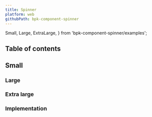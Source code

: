 ```yaml
---
title: Spinner
platform: web
githubPath: bpk-component-spinner
---
```


  Small,
  Large,
  ExtraLarge,
} from 'bpk-component-spinner/examples';

## Table of contents

## Small

<PresentationBlock>
  <Small />
</PresentationBlock>

## Large

<PresentationBlock>
  <Large />
</PresentationBlock>

## Extra large

<PresentationBlock>
  <ExtraLarge />
</PresentationBlock>


## Implementation

<Readme file={readme} />
